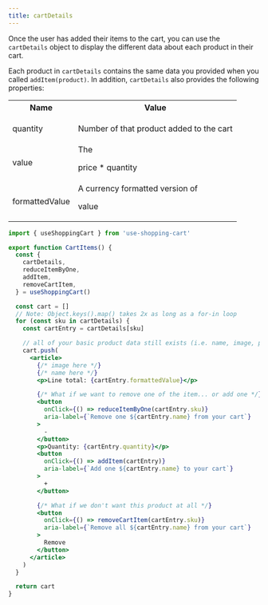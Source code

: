 ```yaml
---
title: cartDetails
---
```



Once the user has added their items to the cart, you can use the `cartDetails` object to display the different data about each product in their cart.

Each product in `cartDetails` contains the same data you provided when you called `addItem(product)`. In addition, `cartDetails` also provides the following properties:

<table>
  <tr>
    <th>Name</th>
    <th>Value</th>
  </tr>
  <tr>
    <td>
      <p>quantity</p>
    </td>
    <td>Number of that product added to the cart</td>
  </tr>
  <tr>
    <td>
      <p>value</p>
    </td>
    <td>
      The <p>price * quantity</p>
    </td>
  </tr>
  <tr>
    <td>
      <p>formattedValue</p>
    </td>
    <td>
      A currency formatted version of <p>value</p>
    </td>
  </tr>
</table>

<CartDisplayWrapper>
  <AddItem
  product={{
    name: 'Bananas',
    sku: 'sku_GBJ2Ep8246qeeT',
    price: 400,
    image:
      'https://images.unsplash.com/photo-1574226516831-e1dff420e562?ixlib=rb-1.2.1&ixid=eyJhcHBfaWQiOjEyMDd9&auto=format&fit=crop&w=1050&q=80',
    currency: 'USD',
  }}
/>

</CartDisplayWrapper>

```jsx
import { useShoppingCart } from 'use-shopping-cart'

export function CartItems() {
  const {
    cartDetails,
    reduceItemByOne,
    addItem,
    removeCartItem,
  } = useShoppingCart()

  const cart = []
  // Note: Object.keys().map() takes 2x as long as a for-in loop
  for (const sku in cartDetails) {
    const cartEntry = cartDetails[sku]

    // all of your basic product data still exists (i.e. name, image, price)
    cart.push(
      <article>
        {/* image here */}
        {/* name here */}
        <p>Line total: {cartEntry.formattedValue}</p>

        {/* What if we want to remove one of the item... or add one */}
        <button
          onClick={() => reduceItemByOne(cartEntry.sku)}
          aria-label={`Remove one ${cartEntry.name} from your cart`}
        >
          -
        </button>
        <p>Quantity: {cartEntry.quantity}</p>
        <button
          onClick={() => addItem(cartEntry)}
          aria-label={`Add one ${cartEntry.name} to your cart`}
        >
          +
        </button>

        {/* What if we don't want this product at all */}
        <button
          onClick={() => removeCartItem(cartEntry.sku)}
          aria-label={`Remove all ${cartEntry.name} from your cart`}
        >
          Remove
        </button>
      </article>
    )
  }

  return cart
}
```
